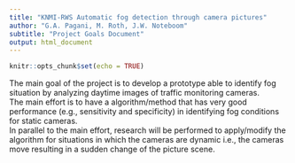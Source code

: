 ```yaml
---
title: "KNMI-RWS Automatic fog detection through camera pictures"
author: "G.A. Pagani, M. Roth, J.W. Noteboom"
subtitle: "Project Goals Document"
output: html_document
---
```


```r
knitr::opts_chunk$set(echo = TRUE)
```

The main goal of the project is to  develop a prototype able to identify fog situation by analyzing daytime images of traffic monitoring cameras.   
The main effort is to have a algorithm/method that has very good performance (e.g., sensitivity and specificity) in identifying fog conditions for static cameras.  
In parallel to the main effort, research will be performed to apply/modify the algorithm for situations in which the cameras are dynamic i.e., the cameras move resulting in a sudden change of the picture scene.
